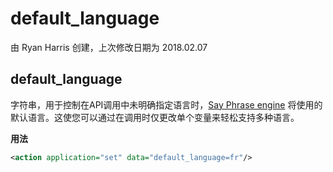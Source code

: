 # default_language

由 Ryan Harris 创建，上次修改日期为 2018.02.07

## default_language

字符串，用于控制在API调用中未明确指定语言时，[Say Phrase engine](../FreeSWITCH-Explained/Configuration/Speech-Phrase-Management_9634492.mdx#0-about) 将使用的默认语言。这使您可以通过在调用时仅更改单个变量来轻松支持多种语言。

**用法**

```xml
<action application="set" data="default_language=fr"/>
```